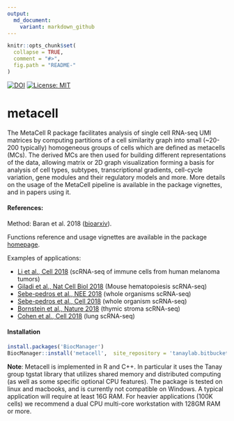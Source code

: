```yaml
---
output:
  md_document:
    variant: markdown_github
---
```


```r
knitr::opts_chunk$set(
  collapse = TRUE,
  comment = "#>",
  fig.path = "README-"
)
```
[![DOI](https://zenodo.org/badge/196806305.svg)](https://zenodo.org/badge/latestdoi/196806305)
[![License: MIT](https://img.shields.io/badge/License-MIT-yellow.svg)](https://opensource.org/licenses/MIT)


# metacell

The MetaCell R package facilitates analysis of single cell RNA-seq UMI matrices 
by computing partitions of a cell similarity graph into small (~20-200 typically) homogeneous groups of cells which are defined as metacells (MCs). The derived MCs are then used for building different representations of the data, allowing matrix or 2D graph visualization forming a basis for analysis of cell types, subtypes, transcriptional gradients, cell-cycle variation, gene modules and their regulatory models and more. More details on the usage of the MetaCell pipeline is available in the package vignettes, and in papers using it.

#### References:

Method: Baran et al. 2018 ([bioarxiv](https://www.biorxiv.org/content/early/2018/10/08/437665)).

Functions reference and usage vignettes are available in the package [homepage](https://tanaylab.github.io/metacell).

Examples of applications:

* [Li et al., Cell 2018](https://www.sciencedirect.com/science/article/pii/S009286741831568X) (scRNA-seq of immune cells from human melanoma tumors)
* [Giladi et al., Nat Cell Biol 2018](http://www.nature.com/articles/s41556-018-0121-4) (Mouse hematopoiesis scRNA-seq)
* [Sebe-pedros et al., NEE 2018](https://www.nature.com/articles/s41559-018-0575-6) (whole organisms scRNA-seq)
* [Sebe-pedros et al., Cell 2018](https://www.cell.com/cell/abstract/S0092-8674(18)30596-8) (whole organism scRNA-seq)
* [Bornstein et al., Nature 2018](https://www.nature.com/articles/s41586-018-0346-1) (thymic stroma scRNA-seq)
* [Cohen et al., Cell 2018](https://www.cell.com/cell/fulltext/S0092-8674(18)31181-4) (lung scRNA-seq)


#### Installation

```r
install.packages('BiocManager') 
BiocManager::install('metacell',  site_repository = 'tanaylab.bitbucket.io/repo', update = FALSE)
```

**Note**: Metacell is implemented in R and C++. In particular it uses the Tanay group tgstat library that utilizes shared memory and distributed computing (as well as some specific optional CPU features). The package is tested on linux and macbooks, and is currently not compatible on Windows. A typical application will require at least 16G RAM. 
For heavier applications (100K cells) we recommend a dual CPU multi-core workstation with 128GM RAM or more.
